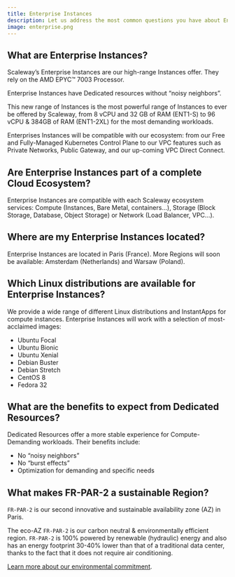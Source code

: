 ```yaml
---
title: Enterprise Instances
description: Let us address the most common questions you have about Enterprise Instances.
image: enterprise.png
---
```


## What are Enterprise Instances?

Scaleway’s Enterprise Instances are our high-range Instances offer. They rely on the AMD EPYC™ 7003 Processor.

Enterprise Instances have Dedicated resources without “noisy neighbors”.

This new range of Instances is the most powerful range of Instances to ever be offered by Scaleway, from 8 vCPU and 32 GB of RAM (ENT1-S) to 96 vCPU & 384GB of RAM (ENT1-2XL) for the most demanding workloads.

Enterprises Instances will be compatible with our ecosystem: from our Free and Fully-Managed Kubernetes Control Plane to our VPC features such as Private Networks, Public Gateway, and our up-coming VPC Direct Connect.

## Are Enterprise Instances part of a complete Cloud Ecosystem?

Enterprise Instances are compatible with each Scaleway ecosystem services: Compute (Instances, Bare Metal, containers…), Storage (Block Storage, Database, Object Storage) or Network (Load Balancer, VPC…).

## Where are my Enterprise Instances located?

Enterprise Instances are located in Paris (France). More Regions will soon be available: Amsterdam (Netherlands) and Warsaw (Poland).

## Which Linux distributions are available for Enterprise Instances?

We provide a wide range of different Linux distributions and InstantApps for compute instances. Enterprise Instances will work with a selection of most-acclaimed images:

- Ubuntu Focal
- Ubuntu Bionic
- Ubuntu Xenial
- Debian Buster
- Debian Stretch
- CentOS 8
- Fedora 32

## What are the benefits to expect from Dedicated Resources?

Dedicated Resources offer a more stable experience for Compute-Demanding workloads. Their benefits include: 

- No “noisy neighbors”
- No “burst effects”
- Optimization for demanding and specific needs

## What makes FR-PAR-2 a sustainable Region?

`FR-PAR-2` is our second innovative and sustainable availability zone (AZ) in Paris.

The eco-AZ `FR-PAR-2` is our carbon neutral & environmentally efficient region. `FR-PAR-2` is 100% powered by renewable (hydraulic) energy and also has an energy footprint 30-40% lower than that of a traditional data center, thanks to the fact that it does not require air conditioning.

[Learn more about our environmental commitment](https://www.scaleway.com/en/environmental-leadership/).

